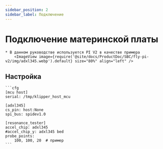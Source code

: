 ```yaml
---
sidebar_position: 2
sidebar_label: Подключение
---
```





# Подключение материнской платы

    * В данном руководстве используется PI V2 в качестве примера
        <ImageView image={require('@site/docs/ProductDoc/SBC/fly-pi-v2/img/adxl345.webp').default} size="80%" align="left" />

## Настройка

    ```cfg
    [mcu host]
    serial: /tmp/klipper_host_mcu

    [adxl345]
    cs_pin: host:None
    spi_bus: spidev1.0

    [resonance_tester]
    accel_chip: adxl345
    #accel_chip_y: adxl345 bed
    probe_points:
        100, 100, 20  # пример
    ```
